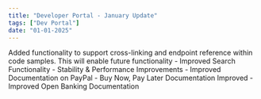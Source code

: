 ```yaml
---
title: "Developer Portal - January Update"
tags: ["Dev Portal"]
date: "01-01-2025"
---
```


<ReleaseNoteSection title="API Explorer">
    <ReleaseNoteDetail type="added">
      Added functionality to support cross-linking and endpoint reference within code samples. This will enable future functionality
    </ReleaseNoteDetail>
</ReleaseNoteSection>
<ReleaseNoteSection title="Developer Portal">
    <ReleaseNoteDetail type="changed">
      - Improved Search Functionality
      - Stability & Performance Improvements
    </ReleaseNoteDetail>
</ReleaseNoteSection>
<ReleaseNoteSection title="XML Documentation">
    <ReleaseNoteDetail type="changed">
      - Improved Documentation on PayPal
      - Buy Now, Pay Later Documentation Improved
      - Improved Open Banking Documentation
    </ReleaseNoteDetail>
</ReleaseNoteSection>
